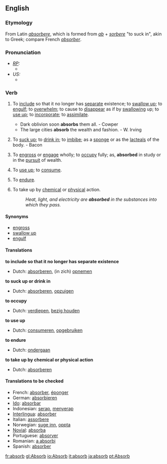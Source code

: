 ==English==

===Etymology===
From Latin ''[[absorbere]]'', which is formed from ''[[ab]]'' + ''[[sorbere]]'' "to suck in", akin to Greek; compare French ''[[absorber]]''.

===Pronunciation===
* ''[[RP]]:''
** {{IPA|/əbˈzɔːb/; /əbˈsɔːb/}}
* ''US:''
** {{IPA|/æbˈzɔːrb/; /æbˈsɔːrb/}}

===Verb===
{{en-infl-reg-consonant|absorb||}}

# {{transitive}} To [[include]] so that it no longer has [[separate]] existence; to [[swallow up]]; to [[engulf]]; to [[overwhelm]]; to cause to [[disappear]] as if by [[swallowing]] up; to [[use up]]; to [[incorporate]]; to [[assimilate]].
#* Dark oblivion soon '''absorbs''' them all. - Cowper
#* The large cities '''absorb''' the wealth and fashion. - W. Irving
# {{transitive}} To [[suck up]]; to [[drink in]]; to [[imbibe]]; as a [[sponge]] or as the [[lacteals]] of the body. - Bacon
# {{transitive}} To [[engross]] or [[engage]] wholly; to [[occupy]] fully; as, '''absorbed''' in study or in the [[pursuit]] of wealth.
# {{transitive}} To [[use up]]; to [[consume]].
# {{transitive}} To [[endure]].
# {{transitive}} To take up by [[chemical]] or [[physical]] action.
#: ''Heat, light, and electricity are '''absorbed''' in the substances into which they pass.''

====Synonyms====
* [[engross]]
* [[swallow up]]
* [[engulf]]
<!--These words agree in one general idea, that of ''completely taking up''. They are chiefly used in a figurative sense and may be distinguished by a reference to their [[etymology]]. 
*We speak of a person as ''absorbed'' (literally, drawn in, swallowed up) in study or some other employment of the highest interest. 
*We speak of a person as ''ebgrossed'' (literally, seized upon in the ''gross'', or wholly) by something which [[occupies]] his whole time and thoughts, as the [[acquisition]] of wealth, or the [[attainment]] of honor. 
*We speak of a person (under a [[stronger]] image) as ''swallowed up'' and lost in that which completely occupies his thoughts and feelings, as in grief at the death of a friend, or in the [[multiplied]] cares of life. 
*We speak of a person as ''engulfed'' in that which (like a gulf) takes in all his hopes and interests; as, ''engulfed'' in [[misery]], ruin, etc.
*:*That grave question which had begun to ''absorb'' the Christian mind -- the marriage of the clergy. - Milman
*:*Too long hath love ''engrossed'' Britannia's stage, And sunk to softness all our tragic rage. - Tickell
*:*Should not the sad occasion ''swallow up'' My other cares? - Addison
*:*And in destruction's river ''Engulf'' and swallow those. - Sir P. Sidney-->

====Translations====
'''to include so that it no longer has separate existence'''
{{top}}
* Dutch: [[absorberen]], (in zich) [[opnemen]]
{{mid}}
{{bottom}}

'''to suck up or drink in'''
{{top}}
* Dutch: [[absorberen]], [[opzuigen]]
{{mid}}
{{bottom}}

'''to occupy'''
{{top}}
* Dutch: [[verdiepen]], [[bezig houden]]
{{mid}}
{{bottom}}

'''to use up'''
{{top}}
* Dutch: [[consumeren]], [[opgebruiken]]
{{mid}}
{{bottom}}

'''to endure'''
{{top}}
* Dutch: [[ondergaan]]
{{mid}}
{{bottom}}

'''to take up by chemical or physical action'''
{{top}}
* Dutch: [[absorberen]]
{{mid}}
{{bottom}}

====Translations to be checked====
{{checktrans}}
* French: [[absorber]], [[éponger]]
* German: [[absorbieren]]
* [[Ido]]: [[absorbar]]
* Indonesian: [[serap]], [[serap|menyerap]]
* [[Interlingua]]: [[absorber]]
* Italian: [[assorbere]]
* Norwegian: [[suge inn]], [[oppta]]
* [[Novial]]: [[absorba]]
* Portuguese: [[absorver]]
* Romanian: [[a absorbi]]
* Spanish: [[absorber]]



[[fr:absorb]]
[[gl:Absorb]]
[[io:Absorb]]
[[it:absorb]]
[[ja:absorb]]
[[pt:Absorb]]